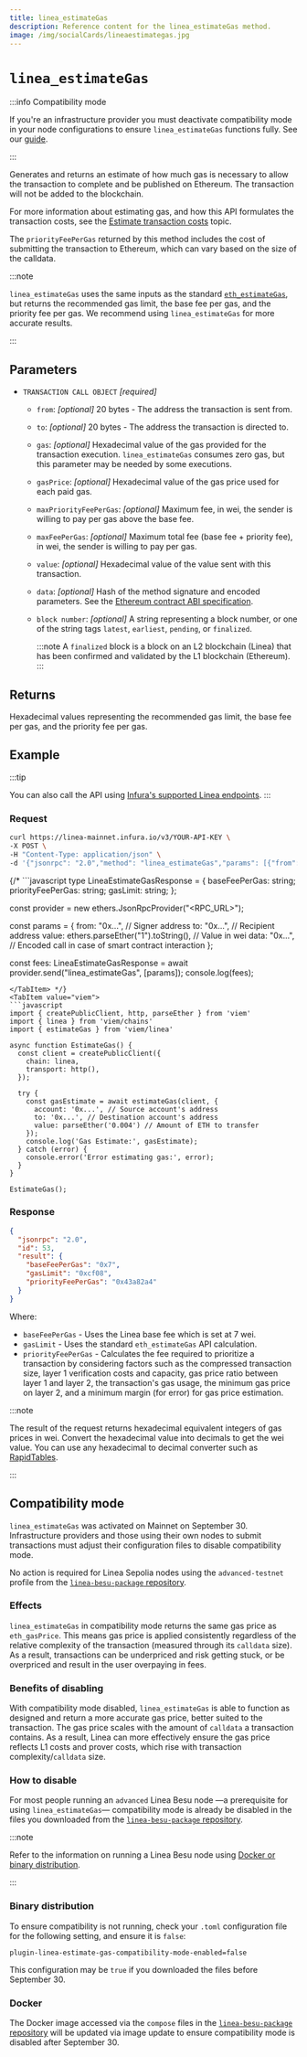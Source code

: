 ```yaml
---
title: linea_estimateGas
description: Reference content for the linea_estimateGas method.
image: /img/socialCards/lineaestimategas.jpg
---
```



# `linea_estimateGas`

:::info Compatibility mode

If you're an infrastructure provider you must deactivate compatibility mode in your node 
configurations to ensure `linea_estimateGas` functions fully. See our [guide](#compatibility-mode).

:::

Generates and returns an estimate of how much gas is necessary to allow the transaction to complete 
and be published on Ethereum. The transaction will not be added to the blockchain.

For more information about estimating gas, and how this API formulates the transaction costs, see 
the [Estimate transaction costs](../../guides/gas/gas-fees.mdx) topic.

The `priorityFeePerGas` returned by this method includes the cost of submitting the transaction to 
Ethereum, which can vary based on the size of the calldata.

:::note

`linea_estimateGas` uses the same inputs as the standard
[`eth_estimateGas`](https://docs.infura.io/api/networks/linea/json-rpc-methods/eth_estimategas), but 
returns the recommended gas limit, the base fee per gas, and the priority fee per gas. We recommend 
using `linea_estimateGas` for more accurate results.

:::

## Parameters

- `TRANSACTION CALL OBJECT` _\[required]_
  - `from`: _\[optional]_ 20 bytes - The address the transaction is sent from.
  - `to`: _\[optional]_ 20 bytes - The address the transaction is directed to.
  - `gas`: _\[optional]_ Hexadecimal value of the gas provided for the transaction execution. `linea_estimateGas` consumes
      zero gas, but this parameter may be needed by some executions.
  - `gasPrice`: _\[optional]_ Hexadecimal value of the gas price used for each paid gas.
  - `maxPriorityFeePerGas`: _\[optional]_ Maximum fee, in wei, the sender is willing to pay per gas above the base fee.
  - `maxFeePerGas`: _\[optional]_ Maximum total fee (base fee + priority fee), in wei, the sender is willing to pay per gas.
  - `value`: _\[optional]_ Hexadecimal value of the value sent with this transaction.
  - `data`: _\[optional]_ Hash of the method signature and encoded parameters. See the
      [Ethereum contract ABI specification](https://docs.soliditylang.org/en/latest/abi-spec.html).
  - `block number`: _\[optional]_ A string representing a block number, or one of the string tags `latest`, `earliest`,
      `pending`, or `finalized`.

      :::note
      A `finalized` block is a block on an L2 blockchain (Linea) that has been confirmed and validated by
      the L1 blockchain (Ethereum).
      :::

## Returns

Hexadecimal values representing the recommended gas limit, the base fee per gas, and the priority 
fee per gas.

## Example

:::tip

You can also call the API using [Infura's supported Linea endpoints](https://docs.infura.io/api/networks/linea/choose-a-network).
:::

### Request

<Tabs>
  <TabItem value="cURL">

  ```bash
  curl https://linea-mainnet.infura.io/v3/YOUR-API-KEY \
  -X POST \
  -H "Content-Type: application/json" \
  -d '{"jsonrpc": "2.0","method": "linea_estimateGas","params": [{"from": "0x971e727e956690b9957be6d51Ec16E73AcAC83A7","gas":"0x21000"}],"id": 53}'
  ```

  </TabItem>
  {/* <TabItem value="ethers.js">
  ```javascript
  type LineaEstimateGasResponse = {
    baseFeePerGas: string;
    priorityFeePerGas: string;
    gasLimit: string;
  };

  const provider = new ethers.JsonRpcProvider("<RPC_URL>");

  const params = {
    from: "0x...", // Signer address
    to: "0x...", // Recipient address
    value: ethers.parseEther("1").toString(), // Value in wei
    data: "0x...", // Encoded call in case of smart contract interaction
  };

  const fees: LineaEstimateGasResponse = await provider.send("linea_estimateGas", [params]);
  console.log(fees);
  ``` 
  </TabItem> */}
  <TabItem value="viem">
  ```javascript
  import { createPublicClient, http, parseEther } from 'viem'
  import { linea } from 'viem/chains'
  import { estimateGas } from 'viem/linea'

  async function EstimateGas() {
    const client = createPublicClient({
      chain: linea,
      transport: http(),
    });

    try {
      const gasEstimate = await estimateGas(client, {
        account: '0x...', // Source account's address
        to: '0x...', // Destination account's address
        value: parseEther('0.004') // Amount of ETH to transfer
      });
      console.log('Gas Estimate:', gasEstimate);
    } catch (error) {
      console.error('Error estimating gas:', error);
    }
  }

  EstimateGas();
  ```
  </TabItem>
</Tabs>

### Response

```JSON
{
  "jsonrpc": "2.0",
  "id": 53,
  "result": {
    "baseFeePerGas": "0x7",
    "gasLimit": "0xcf08",
    "priorityFeePerGas": "0x43a82a4"
  }
}
```

Where:
- `baseFeePerGas` - Uses the Linea base fee which is set at 7 wei.
- `gasLimit` - Uses the standard `eth_estimateGas` API calculation.
- `priorityFeePerGas` - Calculates the fee required to prioritize a transaction by considering factors such as the
    compressed transaction size, layer 1 verification costs and capacity, gas price ratio between layer 1 and
    layer 2, the transaction's gas usage, the minimum gas price on layer 2, and a minimum
    margin (for error) for gas price estimation.

:::note

The result of the request returns hexadecimal equivalent integers of gas prices in wei. Convert the hexadecimal value into
decimals to get the wei value. You can use any hexadecimal to decimal converter such as
[RapidTables](https://www.rapidtables.com/convert/number/hex-to-decimal.html).

:::

## Compatibility mode

`linea_estimateGas` was activated on Mainnet on September 30. Infrastructure providers and those
using their own nodes to submit transactions must adjust their configuration files to disable 
compatibility mode.

No action is required for Linea Sepolia nodes using the `advanced-testnet` profile from the 
[`linea-besu-package` repository](https://github.com/Consensys/linea-besu-package/tree/main).

### Effects 

`linea_estimateGas` in compatibility mode returns the same gas price as `eth_gasPrice`. This means
gas price is applied consistently regardless of the relative complexity of the transaction 
(measured through its `calldata` size). As a result, transactions can be underpriced and risk 
getting stuck, or be overpriced and result in the user overpaying in fees.

### Benefits of disabling

With compatibility mode disabled, `linea_estimateGas` is able to function as designed and return a 
more accurate gas price, better suited to the transaction. The gas price scales with the amount of
`calldata` a transaction contains. As a result, Linea can more effectively ensure the gas price
reflects L1 costs and prover costs, which rise with transaction complexity/`calldata` size.

### How to disable

For most people running an `advanced` Linea Besu node —a prerequisite for using `linea_estimateGas`—
compatibility mode is already be disabled in the files you downloaded from the [`linea-besu-package`
repository](https://github.com/Consensys/linea-besu-package/tree/main). 

:::note

Refer to the information on running a Linea Besu node using [Docker or binary distribution](../../guides/run-a-node/linea-besu.mdx).

:::

### Binary distribution

To ensure compatibility is not running, check your `.toml` configuration file for the following
setting, and ensure it is `false`:
```
plugin-linea-estimate-gas-compatibility-mode-enabled=false
```

This configuration may be `true` if you downloaded the files before September 30.

### Docker

The Docker image accessed via the `compose` files in the [`linea-besu-package` repository](https://github.com/Consensys/linea-besu-package/blob/main/linea-besu/profiles/advanced-sepolia.toml)
will be updated via image update to ensure compatibility mode is disabled after September 30. 
